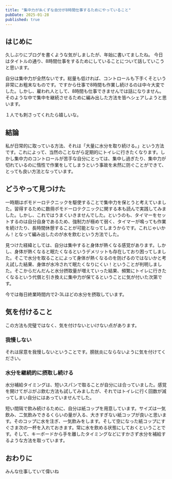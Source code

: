 ```yaml
---
title: "集中力が糸くずな自分が8時間仕事するためにやっていること"
pubDate: 2025-01-28
published: true
---
```


## はじめに

久しぶりにブログを書くような気がしましたが、年始に書いてましたね。
今日はタイトルの通り、8時間仕事をするためにしていることについて話していこうと思います。

自分は集中力が全然ないです。総量も低ければ、コントロールも下手くそという非常にお粗末なものです。ですから仕事で8時間も作業し続けるのは中々大変でした。しかし、雇われ人として、8時間も仕事できませんでは話になりません。そのような中で集中を継続させるために編み出した方法を皆へシェアしようと思います。

１人でも刺さってくれたら嬉しいな。

## 結論

私が日常的に取っている方法、それは「大量に水分を取り続ける。」という方法です。これによって、当然のことながら定期的にトイレに行きたくなります。しかし集中力のコントロールが苦手な自分にとっては、集中し過ぎたり、集中力が切れているのに惰性で作業をしてしまうという事故を未然に防ぐことができて、とっても良い方法となっています。

## どうやって見つけた

一時期はポモドーロテクニックを駆使することで集中力を保とうと考えていました。習得するために数冊ポモドーロテクニックに関する本も読んで実践してみました。しかし、これではうまくいきませんでした。というのも、タイマーをセットするのは自分自身であるため、強制力が極めて弱く、タイマーが鳴っても作業を続けたり、長時間休憩することが可能となってしまうからです。これじゃいかん！となって編み出したのが水を飲むという方法でした。

見つけた経緯としては、自分は集中すると身体が熱くなる感覚があります。しかし、身体が熱くなると眠たくなるというデメリットも存在しており困ってしました。そこで水分を取ることによって身体が熱くなるのを防げるのではないかと考え試した結果、身体が水冷されて眠たくなりにくい！ということが判明しました。そこからだんだんと水分摂取量が増えていった結果、頻繁にトイレに行きたくなるという代償と引き換えに集中力が保てるということに気が付いた次第です。

今では毎日終業時間内で2-3Lほどの水分を摂取しています。

## 気を付けること

この方法も完璧ではなく、気を付けないといけない点があります。
### 我慢しない

それは尿意を我慢しないということです。膀胱炎にならないように気を付けてください。

### 水分を継続的に摂取し続ける

水分補給タイミングは、短いスパンで取ることが自分には合っていました。感覚を開けてがぶがぶ飲む方法も試してみましたが、それではトイレに行く回数が減ってしまい自分にはあっていませんでした。

短い間隔で飲み続けるために、自分は紙コップを用意しています。サイズは一気飲み、二気飲みできるくらいの量が入る、大きすぎない紙コップが良いと思います。そのコップに水を注ぎ、一気飲みをします。そして空になった紙コップにすぐさま次の一杯を入れておきます。常に水を飲める状態にしておくということです。そして、キーボードから手を離したタイミングなどにすかさず水分を補給するような方法を取っています。

## おわりに

みんな仕事していて偉いね
